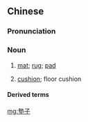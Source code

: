 {{also|垫子}}
==Chinese==
{{zh-forms|s=垫子}}

===Pronunciation===
{{zh-pron
|m=diànzi
|c=zin3 zi2
|cat=n
}}

===Noun===
{{zh-noun}}

# [[mat]]; [[rug]]; [[pad]]
#: {{zh-x|運動 '''墊子{zi}'''|exercise '''mat'''}}
# [[cushion]]; floor cushion

====Derived terms====
{{zh-der|餐桌墊子}}

[[mg:墊子]]